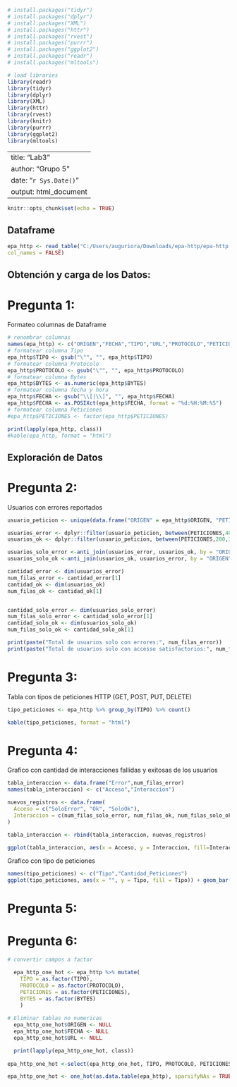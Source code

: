 ```r

# install.packages("tidyr")
# install.packages("dplyr")
# install.packages("XML")
# install.packages("httr")
# install.packages("rvest")
# install.packages("purrr")
# install.packages("ggplot2")
# install.packages("readr")
# install.packages("mltools")

# load libraries
library(readr)
library(tidyr)
library(dplyr)
library(XML)
library(httr)
library(rvest)
library(knitr)
library(purrr)
library(ggplot2)
library(mltools)
```

---
title: "Lab3"
author: "Grupo 5"
date: "`r Sys.Date()`"
output: html_document
---

```r
knitr::opts_chunk$set(echo = TRUE)
```

## Dataframe

```r
epa_http <- read_table("C:/Users/auguriora/Downloads/epa-http/epa-http.csv",
col_names = FALSE)
```

## Obtención y carga de los Datos:
# Pregunta 1: 
Formateo columnas de Dataframe

```r
# renombrar columnas
names(epa_http) <- c("ORIGEN","FECHA","TIPO","URL","PROTOCOLO","PETICIONES","BYTES")
# formatear columna Tipo
epa_http$TIPO <- gsub("\"", "", epa_http$TIPO)
# formatear columna Protocolo
epa_http$PROTOCOLO <- gsub("\"", "", epa_http$PROTOCOLO)
# formatear columna Bytes
epa_http$BYTES <- as.numeric(epa_http$BYTES)
# formatear columna fecha y hora
epa_http$FECHA <- gsub("\\[|\\]", "", epa_http$FECHA)
epa_http$FECHA <- as.POSIXct(epa_http$FECHA, format = "%d:%H:%M:%S")
# formatear columna Peticiones
#epa_http$PETICIONES <- factor(epa_http$PETICIONES)

print(lapply(epa_http, class))
#kable(epa_http, format = "html")
```

## Exploración de Datos
# Pregunta 2: 
Usuarios con errores reportados

```r
usuario_peticion <- unique(data.frame("ORIGEN" = epa_http$ORIGEN, "PETICIONES" = epa_http$PETICIONES))

usuarios_error <- dplyr::filter(usuario_peticion, between(PETICIONES,400,599))
usuarios_ok <- dplyr::filter(usuario_peticion, between(PETICIONES,200,399))

usuarios_solo_error <-anti_join(usuarios_error, usuarios_ok, by = "ORIGEN")
usuarios_solo_ok <-anti_join(usuarios_ok, usuarios_error, by = "ORIGEN")

cantidad_error <- dim(usuarios_error)
num_filas_error <- cantidad_error[1] 
cantidad_ok <- dim(usuarios_ok)
num_filas_ok <- cantidad_ok[1] 


cantidad_solo_error <- dim(usuarios_solo_error)
num_filas_solo_error <- cantidad_solo_error[1] 
cantidad_solo_ok <- dim(usuarios_solo_ok)
num_filas_solo_ok <- cantidad_solo_ok[1] 

print(paste("Total de usuarios solo con errores:", num_filas_error))
print(paste("Total de usuarios solo con accesso satisfactorios:", num_filas_ok))
```
# Pregunta 3:
Tabla con tipos de peticiones HTTP (GET, POST, PUT, DELETE) 

```r
tipo_peticiones <- epa_http %>% group_by(TIPO) %>% count()

kable(tipo_peticiones, format = "html")
```

# Pregunta 4:

Grafico con cantidad de interacciones fallidas y exitosas de los usuarios

```r
tabla_interaccion <- data.frame("Error",num_filas_error)
names(tabla_interaccion) <- c("Acceso","Interaccion")

nuevos_registros <- data.frame(
  Acceso = c("SoloError", "Ok", "SoloOk"), 
  Interaccion = c(num_filas_solo_error, num_filas_ok, num_filas_solo_ok)
)

tabla_interaccion <- rbind(tabla_interaccion, nuevos_registros)

ggplot(tabla_interaccion, aes(x = Acceso, y = Interaccion, fill=Interaccion)) + geom_col()
```
Grafico con tipo de peticiones

```r

names(tipo_peticiones) <- c("Tipo","Cantidad_Peticiones")
ggplot(tipo_peticiones, aes(x = "", y = Tipo, fill = Tipo)) + geom_bar(stat = "identity", width = 1) + coord_polar("y", start = 0) + geom_text(aes(x = "", y = Tipo, label = Cantidad_Peticiones)) 


```

# Pregunta 5:

# Pregunta 6:


```r
# convertir campos a factor

  epa_http_one_hot <- epa_http %>% mutate(
    TIPO = as.factor(TIPO), 
    PROTOCOLO = as.factor(PROTOCOLO),
    PETICIONES = as.factor(PETICIONES),
    BYTES = as.factor(BYTES)
    )
  
# Eliminar tablas no numericas
  epa_http_one_hot$ORIGEN <- NULL
  epa_http_one_hot$FECHA <- NULL
  epa_http_one_hot$URL <- NULL

  print(lapply(epa_http_one_hot, class))
  
epa_http_one_hot <-select(epa_http_one_hot, TIPO, PROTOCOLO, PETICIONES, BYTES)

epa_http_one_hot <- one_hot(as.data.table(epa_http), sparsifyNAs = TRUE)


```